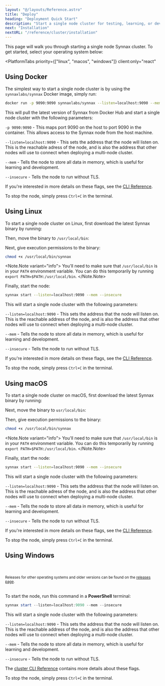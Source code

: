 ```yaml
---
layout: "@/layouts/Reference.astro"
title: "Deploy"
heading: "Deployment Quick Start"
description: "Start a single node cluster for testing, learning, or development."
next: "Installation"
nextURL: "/reference/cluster/installation"
---
```



This page will walk you through starting a single node Synnax cluster. To get
started, select your operating system below:

<PlatformTabs
    priority={["linux", "macos", "windows"]}
    client:only="react"
>

<Fragment slot="docker">

## Using Docker

The simplest way to start a single node cluster is by using the
`synnaxlabs/synnax` Docker image, simply run:

```bash
docker run -p 9090:9090 synnaxlabs/synnax --listen=localhost:9090 --mem --insecure
```

This will pull the latest version of Synnax from Docker Hub and start a single
node cluster with the following parameters:

`-p 9090:9090` - This maps port 9090 on the host to port 9090 in the container.
This allows access to the Synnax node from the host machine.

`--listen=localhost:9090` - This sets the address that the node will listen on.
This is the reachable adress of the node, and is also the address that other
nodes will use to connect when deploying a multi-node cluster.

`--mem` - Tells the node to store all data in memory, which is useful for
learning and development.

`--insecure` - Tells the node to run without TLS.

If you're interested in more details on these flags, see the [CLI Reference](cli-reference).

To stop the node, simply press `Ctrl+C` in the terminal.

</Fragment>

<Fragment slot="linux">

## Using Linux

To start a single node cluster on Linux, first download the latest Synnax binary
by running:

<SynnaxDownloadURL os="linux" />

Then, move the binary to `/usr/local/bin`:

<SynnaxMoveCommand os="linux" />

Next, give execution permissions to the binary:

```bash
chmod +x /usr/local/bin/synnax
```

<Note.Note variant="info">
  You'll need to make sure that `/usr/local/bin` is in your `PATH` environment variable.
  You can do this temporarily by running `export PATH=$PATH:/usr/local/bin`.
</Note.Note>

Finally, start the node:

```bash
synnax start --listen=localhost:9090 --mem --insecure
```

This will start a single node cluster with the following parameters:

`--listen=localhost:9090` - This sets the address that the node will listen on.
This is the reachable address of the node, and is also the address that other
nodes will use to connect when deploying a multi-node cluster.

`--mem` - Tells the node to store all data in memory, which is useful for
learning and development.

`--insecure` - Tells the node to run without TLS.

If you're interested in more details on these flags, see the [CLI Reference](cli-reference).

To stop the node, simply press `Ctrl+C` in the terminal.

</Fragment>

<Fragment slot="macos">

## Using macOS

To start a single node cluster on macOS, first download the latest Synnax binary
by running:

<SynnaxDownloadURL os="macos" />

Next, move the binary to `usr/local/bin`:

<SynnaxMoveCommand os="macos" />

Then, give execution permissions to the binary:

```bash
chmod +x /usr/local/bin/synnax
```

<Note.Note variant="info">
  You'll need to make sure that `/usr/local/bin` is in your `PATH` environment variable.
  You can do this temporarily by running `export PATH=$PATH:/usr/local/bin`.
</Note.Note>

Finally, start the node:

```bash
synnax start --listen=localhost:9090 --mem --insecure
```

This will start a single node cluster with the following parameters:

`--listen=localhost:9090` - This sets the address that the node will listen on.
This is the reachable adress of the node, and is also the address that other
nodes will use to connect when deploying a multi-node cluster.

`--mem` - Tells the node to store all data in memory, which is useful for
learning and development.

`--insecure` - Tells the node to run without TLS.

If you're interested in more details on these flags, see the [CLI Reference](cli-reference).

To stop the node, simply press `Ctrl+C` in the terminal.

</Fragment>

<Fragment slot="windows">

## Using Windows

<br />
<br />
<Align.Space direction="y" justify="center" align="center">
    <SynnaxServerDownloadButton client:load />
    <small>
        Releases for other operating systems and older versions can be found on the
        <a href="https://github.com/synnaxlabs/synnax/releases"> releases page</a>.
    </small>
</Align.Space>
<br />
<br />

To start the node, run this command in a **PowerShell** terminal:

```powershell
synnax start --listen=localhost:9090 --mem --insecure
```

This will start a single node cluster with the following parameters:

`--listen=localhost:9090` - This sets the address that the node will listen on.
This is the reachable address of the node, and is also the address that other
nodes will use to connect when deploying a multi-node cluster.

`--mem` - Tells the node to store all data in memory, which is useful for
learning and development.

`--insecure` - Tells the node to run without TLS.

The [cluster CLI Reference](cli-reference) contains more details about these flags.

To stop the node, simply press `Ctrl+C` in the terminal.

</Fragment>

</PlatformTabs>
